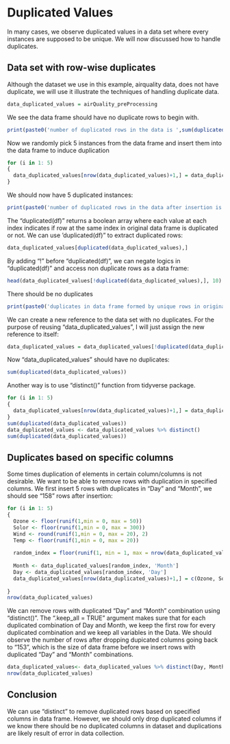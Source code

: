 

# Duplicated Values
In many cases, we observe duplicated values in a data set where every instances are supposed to be unique. We will now discussed how to handle duplicates.

## Data set with row-wise duplicates
Although the dataset we use in this example, airquality data, does not have duplicate, we will use it illustrate the techniques of handling duplicate data.
```r
data_duplicated_values = airQuality_preProcessing
```
We see the data frame should have no duplicate rows to begin with.
```r
print(paste0('number of duplicated rows in the data is ',sum(duplicated(data_duplicated_values))))
```

Now we randomly pick 5 instances from the data frame and insert them into the data frame to induce duplication
```r

for (i in 1: 5)
{
  data_duplicated_values[nrow(data_duplicated_values)+1,] = data_duplicated_values[floor(runif(1, min = 1, max = nrow(data_duplicated_values))),]
}

```
We should now have 5 duplicated instances:

```r
print(paste0('number of duplicated rows in the data after insertion is ',sum(duplicated(data_duplicated_values))))
```

The "duplicated(df)" returns a boolean array where each value at each index indicates if row at the same index in original data frame is duplicated or not. We can use 'duplicated(df)" to extract duplicated rows:
```r
data_duplicated_values[duplicated(data_duplicated_values),]
```

By adding "!" before "duplicated(df)", we can negate logics in "duplicated(df)" and access non duplicate rows as a data frame:
```r
head(data_duplicated_values[!duplicated(data_duplicated_values),], 10)
```
There should be no duplicates

```r
print(paste0('duplicates in data frame formed by unique rows in original data frame is ',sum(duplicated(data_duplicated_values[!duplicated(data_duplicated_values),]))))
```

We can create a new reference to the data set with no duplicates. For the purpose of reusing "data_duplicated_values", I will just assign the new reference to itself:
```r
data_duplicated_values = data_duplicated_values[!duplicated(data_duplicated_values),]

```
Now "data_duplicated_values" should have no duplicates:
```r
sum(duplicated(data_duplicated_values))

```

Another way is to use "distinct()" function from tidyverse package.
```r
for (i in 1: 5)
{
  data_duplicated_values[nrow(data_duplicated_values)+1,] = data_duplicated_values[floor(runif(1, min = 1, max = nrow(data_duplicated_values))),]
}
sum(duplicated(data_duplicated_values))
data_duplicated_values <- data_duplicated_values %>% distinct()
sum(duplicated(data_duplicated_values))

```

## Duplicates based on specific columns
Some times duplication of elements in certain column/columns is not desirable. We want to be able to remove rows with duplication in specified columns. We first insert 5 rows with duplicates in "Day" and "Month", we should see "158" rows after insertion:
```r
for (i in 1: 5)
{
  Ozone <- floor(runif(1,min = 0, max = 50))
  Solor <- floor(runif(1,min = 0, max = 300))
  Wind <- round(runif(1,min = 0, max = 20), 2)
  Temp <- floor(runif(1,min = 0, max = 20))
  
  random_index = floor(runif(1, min = 1, max = nrow(data_duplicated_values)))
  
  Month <- data_duplicated_values[random_index, 'Month']
  Day <- data_duplicated_values[random_index, 'Day']
  data_duplicated_values[nrow(data_duplicated_values)+1,] = c(Ozone, Solor, Wind, Temp, Month, Day)
  
}
nrow(data_duplicated_values)


```

We can remove rows with duplicated "Day" and "Month" combination using "distinct()". The ".keep_all = TRUE" argument makes sure that for each duplicated combination of Day and Month, we keep the first row for every duplicated combination and we keep all variables in the Data. We should observe the number of rows after dropping dupicated columns going back to "153", which is the size of data frame before we insert rows with duplicated "Day" and "Month" combinations.
```r
data_duplicated_values<- data_duplicated_values %>% distinct(Day, Month, .keep_all = TRUE)
nrow(data_duplicated_values)
```

## Conclusion
We can use "distinct" to remove duplicated rows based on specified columns in data frame. However, we should only drop duplicated columns if we know there should be no duplicated columns in dataset and duplications are likely result of error in data collection.

